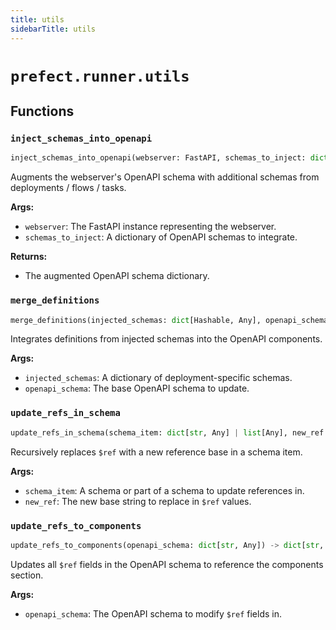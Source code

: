 ```yaml
---
title: utils
sidebarTitle: utils
---
```


# `prefect.runner.utils`

## Functions

### `inject_schemas_into_openapi`

```python
inject_schemas_into_openapi(webserver: FastAPI, schemas_to_inject: dict[Hashable, Any]) -> dict[str, Any]
```


Augments the webserver's OpenAPI schema with additional schemas from deployments / flows / tasks.

**Args:**
- `webserver`: The FastAPI instance representing the webserver.
- `schemas_to_inject`: A dictionary of OpenAPI schemas to integrate.

**Returns:**
- The augmented OpenAPI schema dictionary.


### `merge_definitions`

```python
merge_definitions(injected_schemas: dict[Hashable, Any], openapi_schema: dict[str, Any]) -> dict[str, Any]
```


Integrates definitions from injected schemas into the OpenAPI components.

**Args:**
- `injected_schemas`: A dictionary of deployment-specific schemas.
- `openapi_schema`: The base OpenAPI schema to update.


### `update_refs_in_schema`

```python
update_refs_in_schema(schema_item: dict[str, Any] | list[Any], new_ref: str) -> None
```


Recursively replaces `$ref` with a new reference base in a schema item.

**Args:**
- `schema_item`: A schema or part of a schema to update references in.
- `new_ref`: The new base string to replace in `$ref` values.


### `update_refs_to_components`

```python
update_refs_to_components(openapi_schema: dict[str, Any]) -> dict[str, Any]
```


Updates all `$ref` fields in the OpenAPI schema to reference the components section.

**Args:**
- `openapi_schema`: The OpenAPI schema to modify `$ref` fields in.


